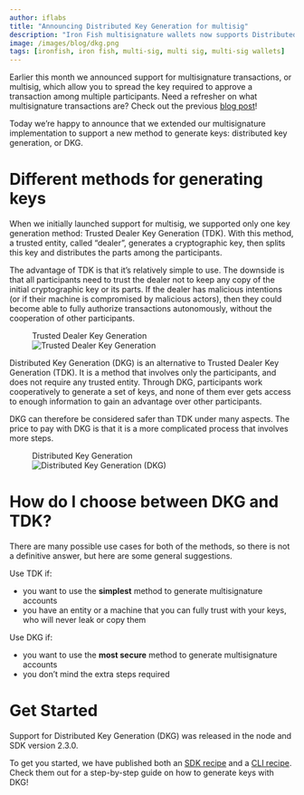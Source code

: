 ```yaml
---
author: iflabs
title: "Announcing Distributed Key Generation for multisig"
description: "Iron Fish multisignature wallets now supports Distributed Key Generation (DKG) in addition to Trusted Dealer Key Generation (TDK)."
image: /images/blog/dkg.png
tags: [ironfish, iron fish, multi-sig, multi sig, multi-sig wallets]
---
```


Earlier this month we announced support for multisignature transactions, or multisig, which allow you to spread the key required to approve a transaction among multiple participants. Need a refresher on what multisignature transactions are? Check out the previous [blog post](/learn/blog/2024-04-09-multi-sig)!

Today we’re happy to announce that we extended our multisignature implementation to support a new method to generate keys: distributed key generation, or DKG.

# Different methods for generating keys

When we initially launched support for multisig, we supported only one key generation method: Trusted Dealer Key Generation (TDK). With this method, a trusted entity, called “dealer”, generates a cryptographic key, then splits this key and distributes the parts among the participants.

The advantage of TDK is that it’s relatively simple to use. The downside is that all participants need to trust the dealer not to keep any copy of the initial cryptographic key or its parts. If the dealer has malicious intentions (or if their machine is compromised by malicious actors), then they could become able to fully authorize transactions autonomously, without the cooperation of other participants.

<figure>
<figcaption>Trusted Dealer Key Generation</figcaption>
<img src="/images/blog/multisig-tdk.svg" alt="Trusted Dealer Key Generation" style={{margin: '2em auto', maxHeight: '22em'}}/>
</figure>

Distributed Key Generation (DKG) is an alternative to Trusted Dealer Key Generation (TDK). It is a method that involves only the participants, and does not require any trusted entity. Through DKG, participants work cooperatively to generate a set of keys, and none of them ever gets access to enough information to gain an advantage over other participants.

DKG can therefore be considered safer than TDK under many aspects. The price to pay with DKG is that it is a more complicated process that involves more steps.

<figure>
<figcaption>Distributed Key Generation</figcaption>
<img src="/images/blog/multisig-dkg.svg" alt="Distributed Key Generation (DKG)" style={{margin: '2em auto', maxHeight: '22em'}}/>
</figure>

# How do I choose between DKG and TDK?

There are many possible use cases for both of the methods, so there is not a definitive answer, but here are some general suggestions.

Use TDK if:

- you want to use the **simplest** method to generate multisignature accounts
- you have an entity or a machine that you can fully trust with your keys, who will never leak or copy them

Use DKG if:

- you want to use the **most secure** method to generate multisignature accounts
- you don’t mind the extra steps required

# Get Started

Support for Distributed Key Generation (DKG) was released in the node and SDK version 2.3.0.

To get you started, we have published both an [SDK recipe](/developers/documentation/recipes_multisig_create_account_dkg) and a [CLI recipe](/developers/documentation/multisig-creation-dkg). Check them out for a step-by-step guide on how to generate keys with DKG!
